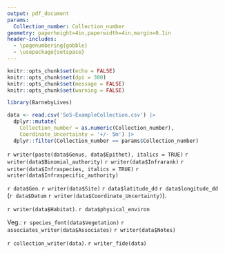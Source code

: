 ```yaml
---
output: pdf_document
params:
  Collection_number: Collection_number
geometry: paperheight=4in,paperwidth=4in,margin=0.1in
header-includes:
  - \pagenumbering{gobble}
  - \usepackage{setspace}
---
```


```r
knitr::opts_chunk$set(echo = FALSE)
knitr::opts_chunk$set(dpi = 300) 
knitr::opts_chunk$set(message = FALSE)
knitr::opts_chunk$set(warning = FALSE)
```

```r
library(BarnebyLives)
```

```r
data <- read.csv('SoS-ExampleCollection.csv') |>
  dplyr::mutate(
    Collection_number = as.numeric(Collection_number), 
    Coordinate_Uncertainty = '+/- 5m') |>
  dplyr::filter(Collection_number == params$Collection_number)
```

\begin{center}
\textbf{\LARGE Seeds of Success}
\end{center}
\begin{flushright}
\uppercase{`r data$Family`}
\end{flushright}
\begingroup
\large
`r writer(paste(data$Genus, data$Epithet), italics = TRUE)` `r writer(data$Binomial_authority)` `r writer(data$Infrarank)` `r  writer(data$Infraspecies, italics = TRUE)` `r writer(data$Infraspecific_authority)`  
\normalsize
\endgroup

\vspace*{\fill}
\begingroup
`r data$Gen`. `r writer(data$Site)` `r data$latitude_dd` `r data$longitude_dd` (`r data$Datum` `r writer(data$Coordinate_Uncertainty)`).

`r writer(data$Habitat)`. `r data$physical_environ`  

Veg.: `r species_font(data$Vegetation)` `r associates_writer(data$Associates)`
`r writer(data$Notes)`  
\endgroup
 
\vspace*{\fill}
\begingroup
`r collection_writer(data)`. `r writer_fide(data)`
\endgroup

\begin{center}
{\footnotesize Collected under the auspices of the Bureau of Land Management}
\end{center}
